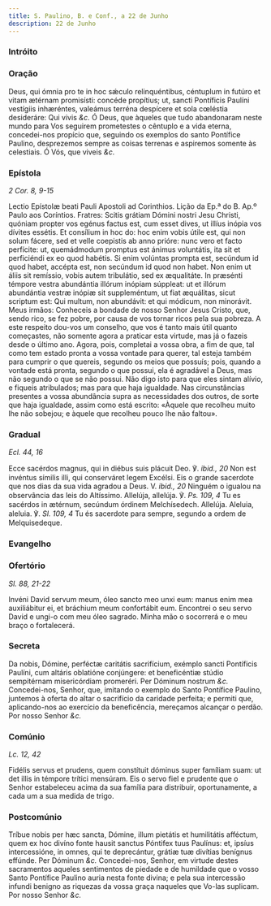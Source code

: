 ```yaml
---
title: S. Paulino, B. e Conf., a 22 de Junho
description: 22 de Junho
---
```


### Intróito


<LinkCard
  href="/missal/comum/12confessorespontifices2#intróito"
  title="Confessores Pontífices - Missa Sacerdótes tui"
/>

### Oração

<div class="grid grid-cols-2 gap-5">
  <span class="text-justify">
    Deus, qui ómnia pro te in hoc sǽculo relinquéntibus, céntuplum in futúro et
    vitam ætérnam promisísti: concéde propítius; ut, sancti Pontíficis Paulíni
    vestígiis inhæréntes, valeámus terréna despícere et sola cœléstia
    desideráre: Qui vivis <em>&c.</em>
  </span>
  <span class="text-justify">
    Ó Deus, que àqueles que tudo abandonaram neste mundo para Vos seguirem
    prometestes o cêntuplo e a vida eterna, concedei-nos propício que, seguindo
    os exemplos do santo Pontífice Paulino, desprezemos sempre as coisas
    terrenas e aspiremos somente às celestiais. Ó Vós, que viveis <em>&c.</em>
  </span>
</div>

### Epístola

_2 Cor. 8, 9-15_

<div class="grid grid-cols-2 gap-5">
  <span class="text-justify">
    Lectio Epístolæ beati Pauli Apostoli ad Corinthios.
  </span>
  <span class="text-justify">
    Lição da Ep.ª do B. Ap.º Paulo aos Coríntios.
  </span>
  <span class="text-justify">
    Fratres: Scitis grátiam Dómini nostri Jesu Christi, quóniam propter vos
    egénus factus est, cum esset dives, ut illíus inópia vos dívites essétis. Et
    consílium in hoc do: hoc enim vobis útile est, qui non solum fácere, sed et
    velle coepistis ab anno prióre: nunc vero et facto perfícite: ut,
    quemádmodum promptus est ánimus voluntátis, ita sit et perficiéndi ex eo
    quod habétis. Si enim volúntas prompta est, secúndum id quod habet, accépta
    est, non secúndum id quod non habet. Non enim ut áliis sit remíssio, vobis
    autem tribulátio, sed ex æqualitáte. In præsénti témpore vestra abundántia
    illórum inópiam súppleat: ut et illórum abundántia vestræ inópiæ sit
    suppleméntum, ut fiat æquálitas, sicut scriptum est: Qui multum, non
    abundávit: et qui módicum, non minorávit.
  </span>
  <span class="text-justify">
    Meus irmãos: Conheceis a bondade de nosso Senhor Jesus Cristo, que, sendo
    rico, se fez pobre, por causa de vos tornar ricos pela sua pobreza. A este
    respeito dou-vos um conselho, que vos é tanto mais útil quanto começastes,
    não somente agora a praticar esta virtude, mas já o fazeis desde o último
    ano. Agora, pois, completai a vossa obra, a fim de que, tal como tem estado
    pronta a vossa vontade para querer, tal esteja também para cumprir o que
    quereis, segundo os meios que possuís; pois, quando a vontade está pronta,
    segundo o que possui, ela é agradável a Deus, mas não segundo o que se não
    possui. Não digo isto para que eles sintam alívio, e fiqueis atribulados;
    mas para que haja igualdade. Nas circunstâncias presentes a vossa abundância
    supra as necessidades dos outros, de sorte que haja igualdade, assim como
    está escrito: «Àquele que recolheu muito lhe não sobejou; e àquele que
    recolheu pouco lhe não faltou».
  </span>
</div>

### Gradual

_Ecl. 44, 16_

<div class="grid grid-cols-2 gap-5">
  <span class="text-justify">
    Ecce sacérdos magnus, qui in diébus suis plácuit Deo. ℣. <em>ibid., 20</em>
    Non est invéntus símilis illi, qui conserváret legem Excélsi.
  </span>
  <span class="text-justify">
    Eis o grande sacerdote que nos dias da sua vida agradou a Deus. V.
    <em>ibid., 20</em> Ninguém o igualou na observância das leis do Altíssimo.
  </span>
  <span class="text-justify">
    Allelúja, allelúja. ℣. <em>Ps. 109, 4</em> Tu es sacérdos in ætérnum,
    secúndum órdinem Melchísedech. Allelúja.
  </span>
  <span class="text-justify">
    Aleluia, aleluia. ℣. <em>Sl. 109, 4</em> Tu és sacerdote para sempre,
    segundo a ordem de Melquisedeque.
  </span>
</div>

### Evangelho

<LinkCard
  href="/missal/comum/15confessoresnaopontifices2#evangelho"
  title="Confessores não Pontífices - Missa Justus ut palma"
/>

### Ofertório

_Sl. 88, 21-22_

<div class="grid grid-cols-2 gap-5">
  <span class="text-justify">
    Invéni David servum meum, óleo sancto meo unxi eum: manus enim mea
    auxiliábitur ei, et bráchium meum confortábit eum.
  </span>
  <span class="text-justify">
    Encontrei o seu servo David e ungi-o com meu óleo sagrado. Minha mão o
    socorrerá e o meu braço o fortalecerá.
  </span>
</div>

### Secreta

<div class="grid grid-cols-2 gap-5">
  <span class="text-justify">
    Da nobis, Dómine, perféctæ caritátis sacrifícium, exémplo sancti Pontíficis
    Paulíni, cum altáris oblatióne conjúngere: et beneficéntiæ stúdio
    sempitérnam misericórdiam promeréri. Per Dóminum nostrum <em>&c.</em>
  </span>
  <span class="text-justify">
    Concedei-nos, Senhor, que, imitando o exemplo do Santo Pontífice Paulino,
    juntemos à oferta do altar o sacrifício da caridade perfeita; e permiti que,
    aplicando-nos ao exercício da beneficência, mereçamos alcançar o perdão. Por
    nosso Senhor <em>&c.</em>
  </span>
</div>

### Comúnio

_Lc. 12, 42_

<div class="grid grid-cols-2 gap-5">
  <span class="text-justify">
    Fidélis servus et prudens, quem constítuit dóminus super famíliam suam: ut
    det illis in témpore trítici mensúram.
  </span>
  <span class="text-justify">
    Eis o servo fiel e prudente que o Senhor estabeleceu acima da sua família
    para distribuir, oportunamente, a cada um a sua medida de trigo.
  </span>
</div>

### Postcomúnio

<div class="grid grid-cols-2 gap-5">
  <span class="text-justify">
    Tríbue nobis per hæc sancta, Dómine, illum pietátis et humilitátis afféctum,
    quem ex hoc divíno fonte hausit sanctus Póntifex tuus Paulínus: et, ipsíus
    intercessióne, in omnes, qui te deprecántur, grátiæ tuæ divítias benígnus
    effúnde. Per Dóminum <em>&c.</em>
  </span>
  <span class="text-justify">
    Concedei-nos, Senhor, em virtude destes sacramentos aqueles sentimentos de
    piedade e de humildade que o vosso Santo Pontífice Paulino auria nesta fonte
    divina; e pela sua intercessão infundi benigno as riquezas da vossa graça
    naqueles que Vo-las suplicam. Por nosso Senhor <em>&c.</em>
  </span>
</div>
